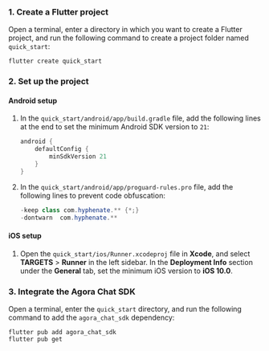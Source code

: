 <PlatformWrapper platform="flutter">

### 1. Create a Flutter project

Open a terminal, enter a directory in which you want to create a Flutter project, and run the following command to create a project folder named `quick_start`:

```
flutter create quick_start
```

### 2. Set up the project

#### Android setup

1. In the `quick_start/android/app/build.gradle` file, add the following lines at the end to set the minimum Android SDK version to `21`:

    ```gradle
    android {
        defaultConfig {
            minSdkVersion 21
        }
    }
    ```

2. In the `quick_start/android/app/proguard-rules.pro` file, add the following lines to prevent code obfuscation:

    ```java
    -keep class com.hyphenate.** {*;}
    -dontwarn  com.hyphenate.**
    ```

#### iOS setup

1. Open the `quick_start/ios/Runner.xcodeproj` file in **Xcode**, and select **TARGETS** > **Runner** in the left sidebar. In the **Deployment Info** section under the **General** tab, set the minimum iOS version to **iOS 10.0**.

### 3. Integrate the Agora Chat SDK

Open a terminal, enter the `quick_start` directory, and run the following command to add the `agora_chat_sdk` dependency:

```
flutter pub add agora_chat_sdk
flutter pub get
```

</PlatformWrapper>